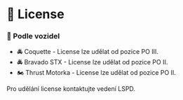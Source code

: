 
# 📄 License

### 🚓 Podle vozidel

- 🚔 Coquette - License lze udělat od pozice PO III.
- 🚔 Bravado STX - License lze udělat od pozice PO II.
- 🏍️ Thrust Motorka - License lze udělat od pozice PO II.

<Callout type="info" emoji="ℹ️">
  Pro udělání license kontaktujte vedení LSPD.
</Callout>
